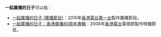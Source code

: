 '''一起廣播的日子'''可以指：

*[[一起廣播的日子_(廣播節目)|一起廣播的日子 (廣播節目)]]：2010年[[香港電台第一台|香港電台第一台]]製作廣播節目。
*[[一起廣播的日子：香港廣播80周年專輯|一起廣播的日子：香港廣播80周年專輯]]：2008年[[香港電台|香港電台]]電視部製作特備節目。

{{disambig|Cat=七字作品消歧义}}